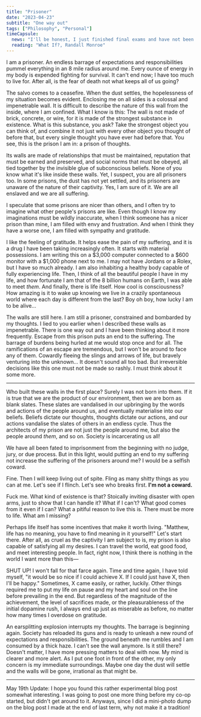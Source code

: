 ```yaml
---
title: "Prisoner"
date: "2023-04-23"
subtitle: "One way out"
tags: ["Philosophy", "Personal"]
timeCapsule:
  news: "I'll be honest, I just finished final exams and have not been following any news for like the past 2 weeks. What the hell is going on."
  reading: "What If?, Randall Monroe"
---
```


I am a prisoner. An endless barrage of expectations and responsibilities pummel everything in an 8 mile radius around me. Every ounce of energy in my body is expended fighting for survival. It can't end now; I have too much to live for. After all, is the fear of death not what keeps all of us going?

The salvo comes to a ceasefire. When the dust settles, the hopelessness of my situation becomes evident. Enclosing me on all sides is a colossal and impenetrable wall. It is difficult to describe the nature of this wall from the inside, where I am confined. What I know is this: The wall is not made of brick, concrete, or wire, for it is made of the strongest substance in existence. What is this substance, you ask? Take the strongest object you can think of, and combine it not just with every other object you thought of before that, but every single thought you have ever had before that. You see, this is the prison I am in: a prison of thoughts.

Its walls are made of relationships that must be maintained, reputation that must be earned and preserved, and social norms that must be obeyed, all tied together by the invisible glue of subconscious beliefs. None of you know what it's like inside these walls. Yet, I suspect, you are all prisoners too. In some prisons, the dust has not yet settled, and its prisoners are unaware of the nature of their captivity. Yes, I am sure of it. We are all enslaved and we are all suffering.

I speculate that some prisons are nicer than others, and I often try to imagine what other people's prisons are like. Even though I know my imaginations must be wildly inaccurate, when I think someone has a nicer prison than mine, I am filled with envy and frustration. And when I think they have a worse one, I am filled with sympathy and gratitude.

I like the feeling of gratitude. It helps ease the pain of my suffering, and it is a drug I have been taking increasingly often. It starts with material possessions. I am writing this on a $3,000 computer connected to a $600 monitor with a $1,000 phone next to me. I may not have Jordans or a Rolex, but I have so much already. I am also inhabiting a healthy body capable of fully experiencing life. Then, I think of all the beautiful people I have in my life, and how fortunate I am that of the 8 billion humans on Earth, I was able to meet *them*. And finally, there is life itself. How cool is consciousness? How amazing is it to wake up knowing we live in a crazily spontaneous world where each day is different from the last? Boy oh boy, how lucky I am to be alive…

The walls are still here. I am still a prisoner, constrained and bombarded by my thoughts. I lied to you earlier when I described these walls as impenetrable. There is one way out and I have been thinking about it more frequently. Escape from this prison puts an end to the suffering. The barrage of burdens being hurled at me would stop once and for all. The ramifications of an escape are tremendous, but I won't be around to face any of them. Cowardly fleeing the slings and arrows of life, but bravely venturing into the unknown… It doesn't sound all too bad. But irreversible decisions like this one must not be made so rashly. I must think about it some more.

---

Who built these walls in the first place? Surely I was not born into them. If it is true that we are the product of our environment, then we are born as blank slates. These slates are vandalised in our upbringing by the words and actions of the people around us, and eventually materialise into our beliefs. Beliefs dictate our thoughts, thoughts dictate our actions, and our actions vandalise the slates of others in an endless cycle.​​ Thus the architects of my prison are not just the people around me, but also the people around *them*, and so on. Society is incarcerating us all!

We have all been fated to imprisonment from the beginning with no judge, jury, or due process. But in this light, would putting an end to my suffering not increase the suffering of the prisoners around me? I would be a selfish coward.

Fine. Then I will keep living out of spite. Fling as many shitty things as you can at me. Let's see if I flinch. Let's see who breaks first. **I'm not a coward.**

Fuck me. What kind of existence is that? Stoically inviting disaster with open arms, just to show that I can handle it? What if I can't? What good comes from it even if I can? What a pitiful reason to live this is. There must be more to life. What am I missing?

Perhaps life itself has some incentives that make it worth living. "Matthew, life has no meaning, you have to find meaning in it yourself!" Let's start there. After all, as cruel as the captivity I am subject to is, my prison is also capable of satisfying all my desires. I can travel the world, eat good food, and meet interesting people. In fact, right now, I think there is nothing in the world I want more than this—

SHUT UP! I won't fall for that farce again. Time and time again, I have told myself, "it would be so nice if I could achieve X. If I could just have X, then I'll be happy." Sometimes, X came easily, or rather, luckily. Other things required me to put my life on pause and my heart and soul on the line before prevailing in the end. But regardless of the magnitude of the achievement, the level of sacrifices made, or the pleasurableness of the initial dopamine rush, I always end up just as miserable as before, no matter how many times I overdose on gratitude.

An earsplitting explosion interrupts my thoughts. The barrage is beginning again. Society has reloaded its guns and is ready to unleash a new round of expectations and responsibilities. The ground beneath me rumbles and I am consumed by a thick haze. I can't see the wall anymore. Is it still there? Doesn't matter, I have more pressing matters to deal with now. My mind is clearer and more alert. As I put one foot in front of the other, my only concern is my immediate surroundings. Maybe one day the dust will settle and the walls will be gone, irrational as that might be.

---

May 19th Update: I hope you found this rather experimental blog post somewhat interesting. I was going to post one more thing before my co-op started, but didn't get around to it. Anyways, since I did a mini-photo dump on the blog post I made at the end of last term, why not make it a tradition!